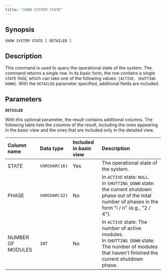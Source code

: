 ---
title: "SHOW SYSTEM STATE"
---

## Synopsis

```
SHOW SYSTEM STATE [ DETAILED ]
```

## Description

This command is used to query the operational state of the system.
The command returns a single row. In its basic form, the row contains a single `STATE` field, which can take one of the following values: `{ACTIVE, SHUTTING DOWN}`. With the `DETAILED` parameter specified, additional fields are included.

## Parameters

**`DETAILED`**

With this optional parameter, the result contains additional columns.
The following table lists the columns of the result, including the ones appearing in the basic view and the ones that are included only in the detailed view.

| Column name       | Data type     | Included in basic view | Description                                                                                                                                             |
| :---------------- | :------------ | :--------------------- | :------------------------------------------------------------------------------------------------------------------------------------------------------ |
| STATE             | `VARCHAR(16)` | Yes                    | The operational state of the system.                                                                                                                    |
| PHASE             | `VARCHAR(32)` | No                     | In `ACTIVE` state: `NULL`.<br />In `SHUTTING_DOWN` state: the current shutdown phase out of the total number of phases in the form "i / n" (e.g., "2 / 4"). |
| NUMBER OF MODULES | `INT`         | No                     | In `ACTIVE` state: The number of active modules.<br />In `SHUTTING DOWN` state: The number of modules that haven't finished the current shutdown phase.     |